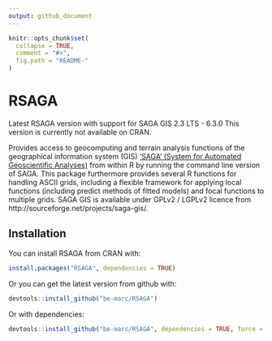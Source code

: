 ```yaml
---
output: github_document
---
```


<!-- README.md is generated from README.Rmd. Please edit that file -->

```r
knitr::opts_chunk$set(
  collapse = TRUE,
  comment = "#>",
  fig.path = "README-"
)
```

# RSAGA

Latest RSAGA version with support for SAGA GIS 2.3 LTS - 6.3.0 This version is currently not available on CRAN.

Provides access to geocomputing and terrain analysis
functions of the geographical information system (GIS) ['SAGA' (System for
Automated Geoscientific Analyses)](http://saga-gis.org/en/index.html) from within R by running the command 
line version of SAGA. This package furthermore provides several R functions
for handling ASCII grids, including a flexible framework for applying local
functions (including predict methods of fitted models) and focal functions to
multiple grids. SAGA GIS is available under GPLv2 / LGPLv2 licence from
http://sourceforge.net/projects/saga-gis/.


## Installation

You can install RSAGA from CRAN with:

```r
install.packages("RSAGA", dependencies = TRUE)
```

Or you can get the latest version from github with:

```r
devtools::install_github("be-marc/RSAGA")
```

Or with dependencies:

```r
devtools::install_github("be-marc/RSAGA", dependencies = TRUE, force = TRUE)
```
